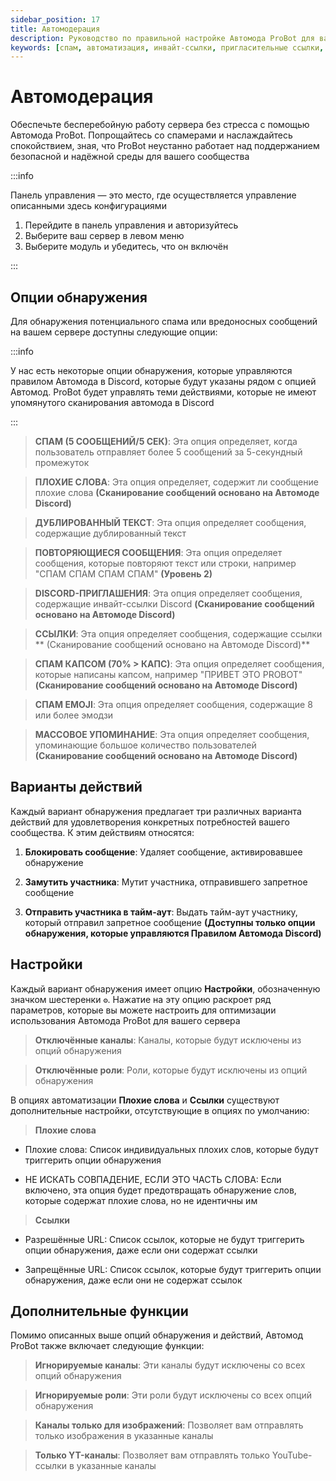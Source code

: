 ```yaml
---
sidebar_position: 17
title: Автомодерация
description: Руководство по правильной настройке Автомода ProBot для вашего сервера
keywords: [спам, автоматизация, инвайт-ссылки, пригласительные ссылки, ссылки приглашения, капс, упоминание] 
---
```



# Автомодерация

Обеспечьте бесперебойную работу сервера без стресса с помощью Автомода ProBot. Попрощайтесь со спамерами и наслаждайтесь спокойствием, зная, что ProBot неустанно работает над поддержанием безопасной и надёжной среды для вашего сообщества

:::info

Панель управления — это место, где осуществляется управление описанными здесь конфигурациями

1. Перейдите в панель управления и авторизуйтесь
2. Выберите ваш сервер в левом меню
3. Выберите модуль и убедитесь, что он включён

:::

## Опции обнаружения

Для обнаружения потенциального спама или вредоносных сообщений на вашем сервере доступны следующие опции:

:::info

У нас есть некоторые опции обнаружения, которые управляются правилом Автомода в Discord, которые будут указаны рядом с опцией Автомод. ProBot будет управлять теми действиями, которые не имеют упомянутого сканирования автомода в Discord

:::

> **СПАМ (5 СООБЩЕНИЙ/5 СЕК)**: Эта опция определяет, когда пользователь отправляет более 5 сообщений за 5-секундный промежуток

> **ПЛОХИЕ СЛОВА**: Эта опция определяет, содержит ли сообщение плохие слова **(Сканирование сообщений основано на Автомоде Discord)**

> **ДУБЛИРОВАННЫЙ ТЕКСТ**: Эта опция определяет сообщения, содержащие дублированный текст

> **ПОВТОРЯЮЩИЕСЯ СООБЩЕНИЯ**: Эта опция определяет сообщения, которые повторяют текст или строки, например "СПАМ СПАМ СПАМ СПАМ" **(Уровень 2)**

> **DISCORD-ПРИГЛАШЕНИЯ**: Эта опция определяет сообщения, содержащие инвайт-ссылки Discord **(Сканирование сообщений основано на Автомоде Discord)**

> **ССЫЛКИ**: Эта опция определяет сообщения, содержащие ссылки ** (Сканирование сообщений основано на Автомоде Discord)**

> **СПАМ КАПСОМ (70% > КАПС)**: Эта опция определяет сообщения, которые написаны капсом, например "ПРИВЕТ ЭТО PROBOT" **(Сканирование сообщений основано на Автомоде Discord)**

> **СПАМ EMOJI**: Эта опция определяет сообщения, содержащие 8 или более эмодзи

> **МАССОВОЕ УПОМИНАНИЕ**: Эта опция определяет сообщения, упоминающие большое количество пользователей **(Сканирование сообщений основано на Автомоде Discord)**

## Варианты действий

Каждый вариант обнаружения предлагает три различных варианта действий для удовлетворения конкретных потребностей вашего сообщества. К этим действиям относятся:

1. **Блокировать сообщение**: Удаляет сообщение, активировавшее обнаружение

2. **Замутить участника**: Мутит участника, отправившего запретное сообщение

3. **Отправить участника в тайм-аут**: Выдать тайм-аут участнику, который отправил запретное сообщение **(Доступны только опции обнаружения, которые управляются Правилом Автомода Discord)**

## Настройки

Каждый вариант обнаружения имеет опцию **Настройки**, обозначенную значком шестеренки `⚙️`. Нажатие на эту опцию раскроет ряд параметров, которые вы можете настроить для оптимизации использования Автомода ProBot для вашего сервера

> **Отключённые каналы**: Каналы, которые будут исключены из опций обнаружения

> **Отключённые роли**: Роли, которые будут исключены из опций обнаружения

В опциях автоматизации **Плохие слова** и **Ссылки** существуют дополнительные настройки, отсутствующие в опциях по умолчанию:

> **Плохие слова**

- Плохие слова: Список индивидуальных плохих слов, которые будут триггерить опции обнаружения

- НЕ ИСКАТЬ СОВПАДЕНИЕ, ЕСЛИ ЭТО ЧАСТЬ СЛОВА: Если включено, эта опция будет предотвращать обнаружение слов, которые содержат плохие слова, но не идентичны им

> **Ссылки**

- Разрешённые URL: Список ссылок, которые не будут триггерить опции обнаружения, даже если они содержат ссылки

- Запрещённые URL: Список ссылок, которые будут триггерить опции обнаружения, даже если они не содержат ссылок

## Дополнительные функции

Помимо описанных выше опций обнаружения и действий, Автомод ProBot также включает следующие функции:

> **Игнорируемые каналы**: Эти каналы будут исключены со всех опций обнаружения

> **Игнорируемые роли**: Эти роли будут исключены со всех опций обнаружения

> **Каналы только для изображений**: Позволяет вам отправлять только изображения в указанные каналы

> **Только YT-каналы**: Позволяет вам отправлять только YouTube-ссылки в указанные каналы
